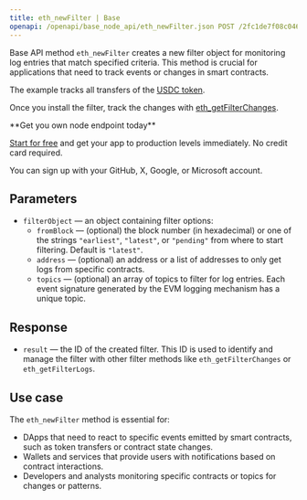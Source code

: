 ```yaml
---
title: eth_newFilter | Base
openapi: /openapi/base_node_api/eth_newFilter.json POST /2fc1de7f08c0465f6a28e3c355e0cb14
---
```


Base API method `eth_newFilter` creates a new filter object for monitoring log entries that match specified criteria. This method is crucial for applications that need to track events or changes in smart contracts.

The example tracks all transfers of the [USDC token](https://basescan.org/address/0x833589fcd6edb6e08f4c7c32d4f71b54bda02913).

Once you install the filter, track the changes with [eth\_getFilterChanges](/reference/getfilterchanges).

<Check>
**Get you own node endpoint today**

[Start for free](https://console.chainstack.com/) and get your app to production levels immediately. No credit card required.

You can sign up with your GitHub, X, Google, or Microsoft account.
</Check>


## Parameters

* `filterObject` — an object containing filter options:
  + `fromBlock` — (optional) the block number (in hexadecimal) or one of the strings `"earliest"`, `"latest"`, or `"pending"` from where to start filtering. Default is `"latest"`.
  + `address` — (optional) an address or a list of addresses to only get logs from specific contracts.
  + `topics` — (optional) an array of topics to filter for log entries. Each event signature generated by the EVM logging mechanism has a unique topic.

## Response

* `result` — the ID of the created filter. This ID is used to identify and manage the filter with other filter methods like `eth_getFilterChanges` or `eth_getFilterLogs`.

## Use case

The `eth_newFilter` method is essential for:

* DApps that need to react to specific events emitted by smart contracts, such as token transfers or contract state changes.
* Wallets and services that provide users with notifications based on contract interactions.
* Developers and analysts monitoring specific contracts or topics for changes or patterns.
